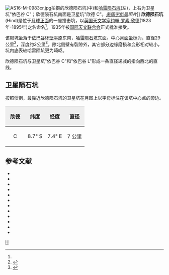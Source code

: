 {{lunar crater data |
 image=Hind crater 4096 h3.jpg|240px|
 caption=月球轨道器4号拍摄的图像|
 latitude=7.9|
 N_or_S=S|
 longitude=7.4|
 E_or_W=E|
 diameter=29 公里|
 depth=3.0 公里|
 colong=353|
 eponym=[[约翰·罗素·欣德|约翰·罗素·欣德]]}}
[[Image:AS16-M-0983cr.jpg|thumb]]拍摄的欣德陨石坑(中)和[[哈雷陨石坑|哈雷陨石坑]](左)，上右为卫星坑"依巴谷 C"；欣德陨石坑南面是卫星坑"欣德 C"。''[[美国宇航局|美国宇航局]]照片'']]
'''欣德陨石坑'''(Hind)是位于[[月球正面|月球正面]]的一座撞击坑，以[[英国|英国]][[天文学家|天文学家]][[约翰·罗素·欣德|约翰·罗素·欣德]](1823年-1895年)之名命名<ref name="IAU" />，1935年被[[国际天文联合会|国际天文联合会]]正式批准接受。

该陨坑坐落于[[依巴谷环形山|依巴谷环壁平原]]东南，[[哈雷陨石坑|哈雷陨石坑]]东面。中心[[月面坐标|月面坐标]]为{{Coord|7.9|S|7.4|E|globe:Moon|nogoogle=1|noosm=1}}，直径29公里<ref name="IAU">{{Cite web |url=http://planetarynames.wr.usgs.gov/Feature/2511 |title=Directory of the International Astronomical Union |access-date=2016-05-19 |archive-date=2018-07-14 |archive-url=https://web.archive.org/web/20180714222135/https://planetarynames.wr.usgs.gov/Feature/2511 |dead-url=no }}</ref>，深度约3公里<ref>{{Cite web |url=http://the-moon.wikispaces.com/Hind |title=Hind |access-date=2016-05-19 |archive-date=2018-05-30 |archive-url=https://web.archive.org/web/20180530160528/http://the-moon.wikispaces.com/Hind |dead-url=no }}</ref>。除北侧壁有裂隙外，其它部分边缘磨损和变形相对较小，坑内底表较哈雷陨坑更为崎岖。

欣德陨石坑与卫星坑"依巴谷 C"和"依巴谷 L"形成一条直径递减的指向西北的直线。

==卫星陨石坑==
按照惯例，最靠近欣德陨石坑的卫星坑在月图上以字母标注在该坑中心点的旁边。
{| class="wikitable"
!width="25%" style="background:#eeeeee;" |欣德 
!width="25%" style="background:#eeeeee;" |纬度
!width="25%" style="background:#eeeeee;" |经度
!width="25%" style="background:#eeeeee;" |直径
|-
|align="center"|C
|align="center"|8.7° S
|align="center"|7.4° E
|align="center"|7 公里
|}

==参考文献==
{{Reflist}}
{{refbegin}}
* {{cite book
  | last1 = Andersson
  | first1 = L. E.
  | last2 = Whitaker
  | first2 = E. A.
  | authorlink2 = Ewen Whitaker
  | date = 1982
  | title = [[NASA|NASA]] Catalogue of Lunar Nomenclature
  | publisher = NASA RP-1097
  | ref = harv
  }}
* {{cite web
  | last = Blue
  | first = Jennifer
  | date = July 25, 2007
  | title = Gazetteer of Planetary Nomenclature
  | publisher = [[United_States_Geological_Survey|USGS]]
  | url = http://planetarynames.wr.usgs.gov/
  | accessdate = 2007-08-05
  | ref = harv
  | archive-date = 2020-05-30
  | archive-url = https://web.archive.org/web/20200530083649/https://planetarynames.wr.usgs.gov/
  | dead-url = no
  }}
* {{cite book
  | last1 = Bussey
  | first1 = B.
  | authorlink1 = Ben Bussey
  | last2 = Spudis
  | first2 = P.
  | authorlink2 = Paul Spudis
  | date = 2004
  | title = The Clementine Atlas of the Moon
  | publisher = Cambridge University Press
  | location = New York
  | isbn = 978-0-521-81528-4
  | ref = harv
  }}
* {{cite book
  | last1 = Cocks
  | first1 = Elijah E.
  | last2 = Cocks
  | first2 = Josiah C.
  | date = 1995
  | title = Who's Who on the Moon: A Biographical Dictionary of Lunar Nomenclature
  | url = https://archive.org/details/isbn_9780936389271
  | publisher = Tudor Publishers
  | isbn = 978-0-936389-27-1
  | ref = harv
  }}
* {{cite web
  | last = McDowell
  | first = Jonathan
  | date = July 15, 2007
  | url = http://host.planet4589.org/astro/lunar/
  | title = Lunar Nomenclature
  | publisher = Jonathan's Space Report
  | accessdate = 2007-10-24
  | ref = harv
  | archive-date = 2018-12-25
  | archive-url = https://web.archive.org/web/20181225170156/http://host.planet4589.org/astro/lunar/
  | dead-url = no
  }}
* {{cite journal| last1 = Menzel| first1 = D. H.| last2 = Minnaert| first2 = M.| last3 = Levin| first3 = B.| last4 = Dollfus| first4 = A.| last5 = Bell| first5 = B.| title = Report on Lunar Nomenclature by the Working Group of Commission 17 of the IAU| doi = 10.1007/BF00171763| journal = Space Science Reviews| volume = 12| issue = 2| pages = 136–186| date = 1971| bibcode = 1971SSRv...12..136M| ref = harv}}
* {{cite book
  | first = Patrick
  | last = Moore
  | authorlink = Patrick Moore
  | date = 2001
  | title = On the Moon
  | url = https://archive.org/details/patrickmooreonmo00patr
  | publisher = Sterling Publishing Co.
  | isbn = 978-0-304-35469-6
  | ref = harv
  }}
* {{cite book
  | first = Fred W.
  | last = Price
  | date = 1988
  | title = The Moon Observer's Handbook
  | publisher = Cambridge University Press
  | isbn = 978-0-521-33500-3
  | ref = harv
  }}
* {{cite book
  | last = Rükl
  | first = Antonín
  | authorlink = Antonín Rükl
  | date = 1990
  | title = Atlas of the Moon
  | publisher = Kalmbach Books
  | isbn = 978-0-913135-17-4
  | ref = harv
  }}
* {{cite book
  | last = Webb
  | first = Rev. T. W.
  | authorlink = Thomas William Webb
  | date = 1962
  | title = Celestial Objects for Common Telescopes
  | url = https://archive.org/details/celestialobjects00webb
  | edition = 6th revised
  | publisher = Dover
  | isbn = 978-0-486-20917-3
  | ref = harv
  }}
* {{cite book
  | first = Ewen A.
  | last = Whitaker
  | authorlink = Ewen Whitaker
  | date = 1999
  | title = Mapping and Naming the Moon
  | publisher = Cambridge University Press
  | isbn = 978-0-521-62248-6
  | ref = harv
  }}
* {{cite book
  | first = Peter T.
  | last = Wlasuk
  | date = 2000
  | title = Observing the Moon
  | publisher = Springer
  | isbn = 978-1-85233-193-1
  | ref = harv
 }}
{{refend}}

[[Category:月球环形山|H]]
{{月球環形山 (G-K)}}